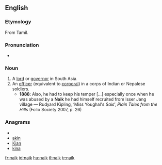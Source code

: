 ==English==

===Etymology===
From Tamil.

===Pronunciation===
* {{IPA|/ˈnɑːɪk/|/ˈneɪɪk/}}

===Noun===
{{en-noun}}

# A [[lord]] or [[governor]] in South Asia.
# An [[officer]] (equivalent to [[corporal]]) in a corps of Indian or Nepalese soldiers.
#* '''1888''': Also, he had to keep his temper [...] especially once when he was abused by a '''Naik''' he had himself recruited from Isser Jang village — Rudyard Kipling, ‘Miss Youghal's ''Sais''’, ''Plain Tales from the Hills'' (Folio Society 2007, p. 26)

===Anagrams===
* {{alphagram|aikn}}
* [[akin#English|akin]]
* [[Kian#English|Kian]]
* [[kina#English|kina]]

[[fr:naik]]
[[id:naik]]
[[hu:naik]]
[[tl:naik]]
[[tr:naik]]